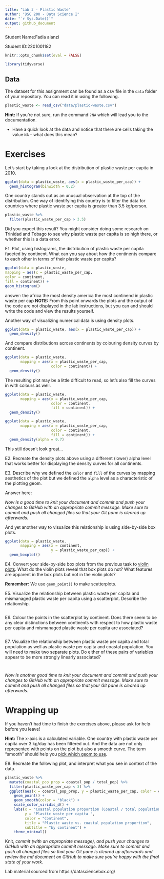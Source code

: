 ```yaml
---
title: "Lab 3 - Plastic Waste"
author: "DSC 200 - Data Science I"
date: "`r Sys.Date()`"
output: github_document
---
```


Student Name:Fadia alanzi

Student ID:2201001182

```r
knitr::opts_chunk$set(eval = FALSE)
```


```r
library(tidyverse)
```

## Data

The dataset for this assignment can be found as a csv file in the `data` folder of your repository.
You can read it in using the following.

```r
plastic_waste <- read_csv("data/plastic-waste.csv")
```


**Hint:** If you're not sure, run the command `?NA` which will lead you to the documentation.


-   Have a quick look at the data and notice that there are cells taking the value `NA` -- what does this mean?

# Exercises

Let's start by taking a look at the distribution of plastic waste per capita in 2010.

```r
ggplot(data = plastic_waste, aes(x = plastic_waste_per_cap)) +
  geom_histogram(binwidth = 0.2)
```

One country stands out as an unusual observation at the top of the distribution.
One way of identifying this country is to filter the data for countries where plastic waste per capita is greater than 3.5 kg/person.

```r
plastic_waste %>%
  filter(plastic_waste_per_cap > 3.5)
```

Did you expect this result?
You might consider doing some research on Trinidad and Tobago to see why plastic waste per capita is so high there, or whether this is a data error.

E1.  Plot, using histograms, the distribution of plastic waste per capita faceted by continent. What can you say about how the continents compare to each other in terms of their plastic waste per capita?
```r
ggplot(data = plastic_waste,
mapping = aes(x = plastic_waste_per_cap,
color = continent,
fill = continent)) +
geom_histogram()
```

answer: the africa the most density america the most continend in plastic waste per cap
**NOTE:** From this point onwards the plots and the output of the code are not displayed in the lab instructions, but you can and should write the code and view the results yourself.


Another way of visualizing numerical data is using density plots.

```r
ggplot(data = plastic_waste, aes(x = plastic_waste_per_cap)) +
  geom_density()
```

And compare distributions across continents by colouring density curves by continent.

```r
ggplot(data = plastic_waste, 
       mapping = aes(x = plastic_waste_per_cap, 
                     color = continent)) +
  geom_density()
```

The resulting plot may be a little difficult to read, so let's also fill the curves in with colours as well.

```r
ggplot(data = plastic_waste, 
       mapping = aes(x = plastic_waste_per_cap, 
                     color = continent, 
                     fill = continent)) +
  geom_density()
```



```r
ggplot(data = plastic_waste, 
       mapping = aes(x = plastic_waste_per_cap, 
                     color = continent, 
                     fill = continent)) +
  geom_density(alpha = 0.7)
```

This still doesn't look great...

E2.  Recreate the density plots above using a different (lower) alpha level that works better for displaying the density curves for all continents.

E3.  Describe why we defined the `color` and `fill` of the curves by mapping aesthetics of the plot but we defined the `alpha` level as a characteristic of the plotting geom.

Answer here:

*Now is a good time to knit your document and commit and push your changes to GitHub with an appropriate commit message. Make sure to commit and push all changed files so that your Git pane is cleared up afterwards.*

And yet another way to visualize this relationship is using side-by-side box plots.

```r
ggplot(data = plastic_waste, 
       mapping = aes(x = continent, 
                     y = plastic_waste_per_cap)) +
  geom_boxplot()
```

E4.  Convert your side-by-side box plots from the previous task to [violin plots](http://ggplot2.tidyverse.org/reference/geom_violin.html). What do the violin plots reveal that box plots do not? What features are apparent in the box plots but not in the violin plots?


**Remember:** We use `geom_point()` to make scatterplots.


E5.  Visualize the relationship between plastic waste per capita and mismanaged plastic waste per capita using a scatterplot.
    Describe the relationship.
    
```r

```

E6.  Colour the points in the scatterplot by continent.
    Does there seem to be any clear distinctions between continents with respect to how plastic waste per capita and mismanaged plastic waste per capita are associated?
    
```r

```

E7.  Visualize the relationship between plastic waste per capita and total population as well as plastic waste per capita and coastal population.
    You will need to make two separate plots.
    Do either of these pairs of variables appear to be more strongly linearly associated?

```r

```

```r

```


*Now is another good time to knit your document and commit and push your changes to GitHub with an appropriate commit message. Make sure to commit and push all changed files so that your Git pane is cleared up afterwards.*

# Wrapping up

If you haven't had time to finish the exercises above, please ask for help before you leave!


**Hint:** The x-axis is a calculated variable. One country with plastic waste per capita over 3 kg/day has been filtered out. And the data are not only represented with points on the plot but also a smooth curve. The term "smooth" should help you [pick which geom to use](https://ggplot2.tidyverse.org/reference/index.html#section-geoms).


E8.  Recreate the following plot, and interpret what you see in context of the data.

```r
plastic_waste %>% 
  mutate(coastal_pop_prop = coastal_pop / total_pop) %>%
  filter(plastic_waste_per_cap < 3) %>%
  ggplot(aes(x = coastal_pop_prop, y = plastic_waste_per_cap, color = continent)) + 
    geom_point() +
    geom_smooth(color = "black") +
    scale_color_viridis_d() +
    labs(x = "Coastal population proportion (Coastal / total population)", 
         y = "Plastic waste per capita ", 
         color = "Continent",
         title = "Plastic waste vs. coastal population proportion",
         subtitle = "by continent") +
    theme_minimal()
```

Knit, *commit (with an appropriate message), and push your changes to GitHub with an appropriate commit message. Make sure to commit and push all changed files so that your Git pane is cleared up afterwards and review the md document on GitHub to make sure you're happy with the final state of your work.*

Lab material sourced from https://datasciencebox.org/